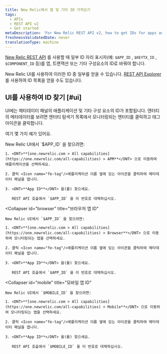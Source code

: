```yaml
---
title: New Relic에서 앱 및 기타 ID 가져오기
tags:
  - APIs
  - REST API v2
  - Get started
metaDescription: 'For New Relic REST API v2, how to get IDs for apps and other New Relic-identified components.'
freshnessValidatedDate: never
translationType: machine
---
```


[New Relic REST API](/docs/apis/rest-api-v2/getting-started/introduction-new-relic-rest-api-v2) 를 사용할 때 일부 ID 자리 표시자(예: `$APP_ID` , `$KEYTX_ID` , `$COMPONENT_ID` 등)를 앱, 트랜잭션 또는 기타 구성요소의 ID로 바꿔야 합니다.

New Relic UI를 사용하여 이러한 ID 중 일부를 얻을 수 있습니다. [REST API Explorer](/docs/apis/rest-api-v2/get-started/list-application-id-host-id-instance-id) 를 사용하여 ID 목록을 얻을 수도 있습니다.

## UI를 사용하여 ID 찾기 [#ui]

UI에는 메타데이터 패널의 애플리케이션 및 기타 구성 요소의 ID가 포함됩니다. 엔터티의 메타데이터를 보려면 엔터티 탐색기 목록에서 모니터링되는 엔터티를 클릭하고 태그 아이콘을 클릭합니다.

여기 몇 가지 예가 있어요.

<CollapserGroup>
  <Collapser
    id="apm"
    title="APM: 앱 ID"
  >
    New Relic UI에서 `$APP_ID` 을 찾으려면:

    1. <DNT>**[one.newrelic.com > All capabilities](https://one.newrelic.com/all-capabilities) > APM**</DNT> 으로 이동하여 애플리케이션을 선택하세요.

    2. 클릭 <Icon name="fe-tag"/>애플리케이션 이름 옆에 있는 아이콘을 클릭하여 메타데이터 패널을 엽니다.

    3. <DNT>**App ID**</DNT> 을(를) 찾으세요.

       REST API 호출에서 `$APP_ID` 을 이 번호로 대체하십시오.
  </Collapser>

  <Collapser
    id="browser"
    title="브라우저 앱 ID"
  >
    New Relic UI에서 `$APP_ID` 을 찾으려면:

    1. <DNT>**[one.newrelic.com > All capabilities](https://one.newrelic.com/all-capabilities) > Browser**</DNT> 으로 이동하여 모니터링되는 앱을 선택하세요.

    2. 클릭 <Icon name="fe-tag"/>애플리케이션 이름 옆에 있는 아이콘을 클릭하여 메타데이터 패널을 엽니다.

    3. <DNT>**App ID**</DNT> 을(를) 찾으세요.

       REST API 호출에서 `$APP_ID` 을 이 번호로 대체하십시오.
  </Collapser>

  <Collapser
    id="mobile"
    title="모바일 앱 ID"
  >
    New Relic UI에서 `$MOBILE_ID` 을 찾으려면:

    1. <DNT>**[one.newrelic.com > All capabilities](https://one.newrelic.com/all-capabilities) > Mobile**</DNT> 으로 이동하여 모니터링되는 앱을 선택하세요.

    2. 클릭 <Icon name="fe-tag"/>애플리케이션 이름 옆에 있는 아이콘을 클릭하여 메타데이터 패널을 엽니다.

    3. <DNT>**App ID**</DNT> 을(를) 찾으세요.

       REST API 호출에서 `$MOBILE_ID` 을 이 번호로 대체하십시오.
  </Collapser>
</CollapserGroup>
